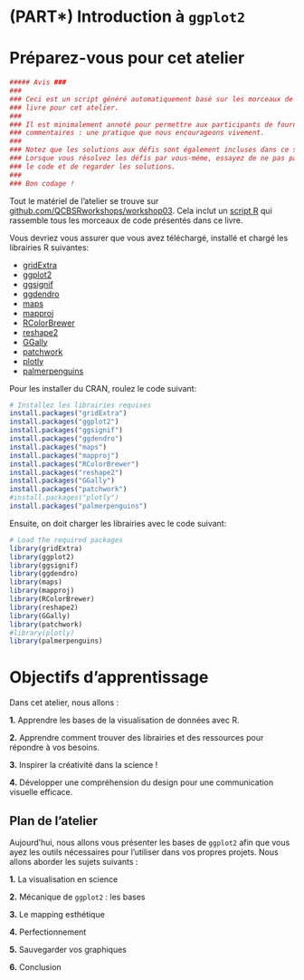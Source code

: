 # (PART\*) Introduction à `ggplot2` {-}

# Préparez-vous pour cet atelier

```r
##### Avis ###
###                                                                             #
### Ceci est un script généré automatiquement basé sur les morceaux de code du  #
### livre pour cet atelier.                                                     #
###                                                                             #
### Il est minimalement annoté pour permettre aux participants de fournir leurs #
### commentaires : une pratique que nous encourageons vivement.                 #
###                                                                             #
### Notez que les solutions aux défis sont également incluses dans ce script.   #
### Lorsque vous résolvez les défis par vous-méme, essayez de ne pas parcourir  #
### le code et de regarder les solutions.                                       #
###                                                                             # 
### Bon codage !                                                               #

```

Tout le matériel de l'atelier se trouve sur [github.com/QCBSRworkshops/workshop03](https://github.com/QCBSRworkshops/workshop03). Cela inclut un [script R](https://r.qcbs.ca/workshop03/book-fr/workshop03-script-fr.R) qui rassemble tous les morceaux de code présentés dans ce livre.

Vous devriez vous assurer que vous avez téléchargé, installé et chargé les librairies R suivantes:

-    [gridExtra](http://cran.r-project.org/web/packages/gridExtra/index.html)
-    [ggplot2](http://cran.r-project.org/web/packages/ggplot2/index.html)
-    [ggsignif](http://cran.r-project.org/web/packages/ggsignif/index.html)
-    [ggdendro](http://cran.r-project.org/web/packages/ggdendro/index.html)
-    [maps](http://cran.r-project.org/web/packages/maps/index.html)
-    [mapproj](http://cran.r-project.org/web/packages/mapproj/index.html)
-    [RColorBrewer](http://cran.r-project.org/web/packages/RColorBrewer/index.html)
-    [reshape2](http://cran.r-project.org/web/packages/reshape2/index.html)
-    [GGally](http://cran.r-project.org/web/packages/GGally/index.html)
-    [patchwork](http://cran.r-project.org/web/packages/patchwork/index.html)
-    [plotly](http://cran.r-project.org/web/packages/plotly/index.html)
-    [palmerpenguins](http://cran.r-project.org/web/packages/palmerpenguins/index.html)

Pour les installer du CRAN, roulez le code suivant:

```r
# Installez les librairies requises
install.packages("gridExtra")
install.packages("ggplot2")
install.packages("ggsignif")
install.packages("ggdendro")
install.packages("maps")
install.packages("mapproj")
install.packages("RColorBrewer")
install.packages("reshape2")
install.packages("GGally")
install.packages("patchwork")
#install.packages("plotly")
install.packages("palmerpenguins")
```

Ensuite, on doit charger les librairies avec le code suivant:

```r
# Load the required packages
library(gridExtra)
library(ggplot2)
library(ggsignif)
library(ggdendro)
library(maps)
library(mapproj)
library(RColorBrewer)
library(reshape2)
library(GGally)
library(patchwork)
#library(plotly)
library(palmerpenguins)
```

# Objectifs d'apprentissage


Dans cet atelier, nous allons :

**1.** Apprendre les bases de la visualisation de données avec R.

**2.** Apprendre comment trouver des librairies et des ressources pour répondre à vos besoins.

**3.** Inspirer la créativité dans la science !

**4.** Développer une compréhension du design pour une communication visuelle efficace.


## Plan de l'atelier

Aujourd'hui, nous allons vous présenter les bases de `ggplot2` afin que vous ayez les outils nécessaires pour l'utiliser dans vos propres projets. Nous allons aborder les sujets suivants :

**1.** La visualisation en science

**2.** Mécanique de `ggplot2` : les bases

**3.** Le mapping esthétique

**4.** Perfectionnement

**5.** Sauvegarder vos graphiques

**6.** Conclusion

